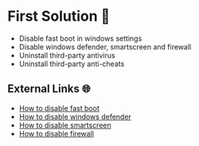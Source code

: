# First Solution 🔧

- Disable fast boot in windows settings
- Disable windows defender, smartscreen and firewall
- Uninstall third-party antivirus
- Uninstall third-party anti-cheats

## External Links 🌐

- [How to disable fast boot](https://www.windowscentral.com/how-disable-windows-10-fast-startup)
- [How to disable windows defender](https://www.windowscentral.com/how-permanently-disable-windows-defender-windows-10)
- [How to disable smartscreen](https://www.windowscentral.com/how-disable-smartscreen-trusted-app-windows-10)
- [How to disable firewall](https://pureinfotech.com/enable-disable-firewall-windows-10/)